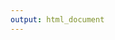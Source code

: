 ---
output: html_document
---

<div id="eyecare-etl-progress-dashboard"></div>
<script type="module" crossorigin src="./dashboard/assets/index-ZVU5n67g.js"></script>
<link rel="stylesheet" crossorigin href="./dashboard/assets/index-xB8N7MMf.css">